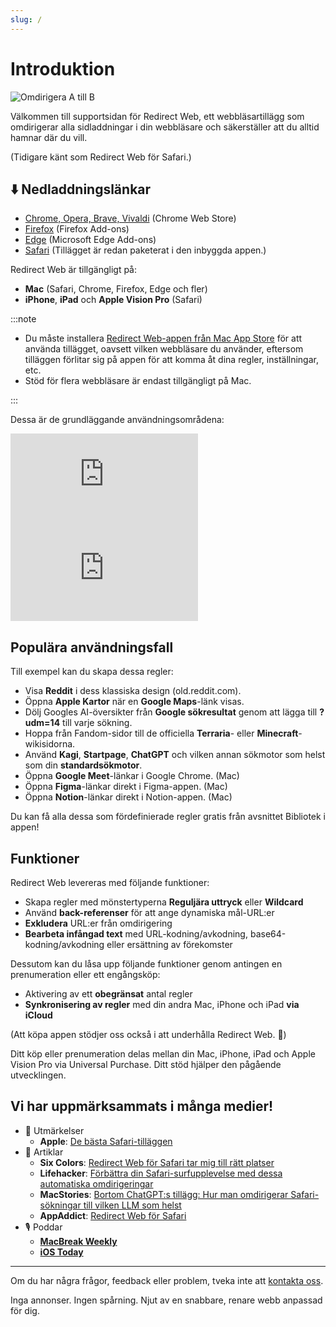 ```yaml
---
slug: /
---
```



# Introduktion

<div style={{display: "flex", flexDirection: "column", alignItems: "flex-start", marginBottom: "25px"}}>
  <img src="./img/redirect-a-to-b.png" style={{display: "block", minWidth: "360px", maxWidth: "500px", width: "100%", height: "auto", marginBottom: "25px"}} alt="Omdirigera A till B" />
  <ExtensionStoreLinks />
</div>

Välkommen till supportsidan för Redirect Web, ett webbläsartillägg som omdirigerar alla sidladdningar i din webbläsare och säkerställer att du alltid hamnar där du vill.

(Tidigare känt som Redirect Web för Safari.)

## ⬇️ Nedladdningslänkar

- [Chrome, Opera, Brave, Vivaldi](https://chromewebstore.google.com/detail/ffglckbhfbfmdkefdmjbhpnffkcmlhdh) (Chrome Web Store)
- [Firefox](https://addons.mozilla.org/firefox/addon/redirect-web/) (Firefox Add-ons)
- [Edge](https://microsoftedge.microsoft.com/addons/detail/hmfkakfdccgdpgemaicfgngnmflefpga) (Microsoft Edge Add-ons)
- [Safari](https://apps.apple.com/app/id1571283503) (Tillägget är redan paketerat i den inbyggda appen.)

Redirect Web är tillgängligt på:

- **Mac** (Safari, Chrome, Firefox, Edge och fler)
- **iPhone**, **iPad** och **Apple Vision Pro** (Safari)

:::note

- Du måste installera [Redirect Web-appen från Mac App Store](https://apps.apple.com/app/id1571283503) för att använda tillägget, oavsett vilken webbläsare du använder, eftersom tilläggen förlitar sig på appen för att komma åt dina regler, inställningar, etc.
- Stöd för flera webbläsare är endast tillgängligt på Mac.

:::

Dessa är de grundläggande användningsområdena:

<iframe style={{width:"100%", aspectRatio:"9/16", height:"auto", maxHeight:"60vh", maxWidth:"35vh"}} src="https://www.youtube.com/embed/NaQ5X-v-qJU" title="iOS Demo Video (YouTube)" frameborder="0" allow="accelerometer; autoplay; clipboard-write; encrypted-media; gyroscope; picture-in-picture; web-share" allowfullscreen></iframe>

<iframe style={{width:"100%", aspectRatio:"17/9", height:"auto", maxHeight:"100vh"}} src="https://www.youtube.com/embed/5eU89Gu73SQ" title="macOS Demo Video (YouTube)" frameborder="0" allow="accelerometer; autoplay; clipboard-write; encrypted-media; gyroscope; picture-in-picture; web-share" allowfullscreen></iframe>

## Populära användningsfall

Till exempel kan du skapa dessa regler:

- Visa **Reddit** i dess klassiska design (old.reddit.com).
- Öppna **Apple Kartor** när en **Google Maps**-länk visas.
- Dölj Googles AI-översikter från **Google sökresultat** genom att lägga till **?udm=14** till varje sökning.
- Hoppa från Fandom-sidor till de officiella **Terraria**- eller **Minecraft**-wikisidorna.
- Använd **Kagi**, **Startpage**, **ChatGPT** och vilken annan sökmotor som helst som din **standardsökmotor**.
- Öppna **Google Meet**-länkar i Google Chrome. (Mac)
- Öppna **Figma**-länkar direkt i Figma-appen. (Mac)
- Öppna **Notion**-länkar direkt i Notion-appen. (Mac)

Du kan få alla dessa som fördefinierade regler gratis från avsnittet Bibliotek i appen!

## Funktioner

Redirect Web levereras med följande funktioner:

- Skapa regler med mönstertyperna **Reguljära uttryck** eller **Wildcard**
- Använd **back-referenser** för att ange dynamiska mål-URL:er
- **Exkludera** URL:er från omdirigering
- **Bearbeta infångad text** med URL-kodning/avkodning, base64-kodning/avkodning eller ersättning av förekomster

Dessutom kan du låsa upp följande funktioner genom antingen en prenumeration eller ett engångsköp:

- Aktivering av ett **obegränsat** antal regler
- **Synkronisering av regler** med din andra Mac, iPhone och iPad **via iCloud**

(Att köpa appen stödjer oss också i att underhålla Redirect Web. 🙏)

Ditt köp eller prenumeration delas mellan din Mac, iPhone, iPad och Apple Vision Pro via Universal Purchase. Ditt stöd hjälper den pågående utvecklingen.

## Vi har uppmärksammats i många medier!

* 🏅 Utmärkelser
    * **Apple**: [De bästa Safari-tilläggen](https://apps.apple.com/us/story/id1377753262)
* 📰 Artiklar
    * **Six Colors**: [Redirect Web för Safari tar mig till rätt platser](https://sixcolors.com/post/2022/11/redirect-web-for-safari-takes-me-to-the-right-places/)
    * **Lifehacker**: [Förbättra din Safari-surfupplevelse med dessa automatiska omdirigeringar](https://lifehacker.com/improve-your-safari-browsing-experience-with-these-auto-1849812013)
    * **MacStories**: [Bortom ChatGPT:s tillägg: Hur man omdirigerar Safari-sökningar till vilken LLM som helst](https://www.macstories.net/tutorials/beyond-chatgpts-extension-how-to-redirect-safari-searches-to-any-llm/)
    * **AppAddict**: [Redirect Web för Safari](https://appaddict.app/post/redirect-web-for-safari)
* 🎙️ Poddar
    * [**MacBreak Weekly**](https://youtu.be/I251K3L2s88?t=7427)
    * [**iOS Today**](https://youtu.be/cWkwH84b6M4?t=636)

---

Om du har några frågor, feedback eller problem, tveka inte att [kontakta oss](contact-us).

Inga annonser. Ingen spårning. Njut av en snabbare, renare webb anpassad för dig.